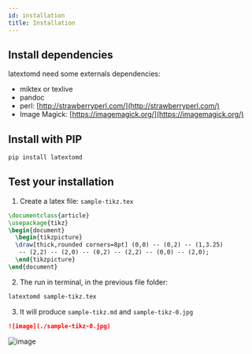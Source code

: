 ```yaml
---
id: installation
title: Installation
---
```


## Install dependencies

latextomd need some externals dependencies:

+ miktex or texlive
+ pandoc
+ perl: [http://strawberryperl.com/](http://strawberryperl.com/)
+ Image Magick: [https://imagemagick.org/](https://imagemagick.org/)

## Install with PIP

```bash
pip install latextomd
```

## Test your installation

1. Create a latex file: `sample-tikz.tex`

```latex
\documentclass{article}
\usepackage{tikz}
\begin{document}
  \begin{tikzpicture}
  \draw[thick,rounded corners=8pt] (0,0) -- (0,2) -- (1,3.25) 
   -- (2,2) -- (2,0) -- (0,2) -- (2,2) -- (0,0) -- (2,0);
  \end{tikzpicture}
\end{document}
```

2. The run in terminal, in the previous file folder: 

```bash
latextomd sample-tikz.tex
```

3. It will produce `sample-tikz.md` and `sample-tikz-0.jpg`

```md
![image](./sample-tikz-0.jpg)
```

![image](./sample-tikz-0.jpg)

